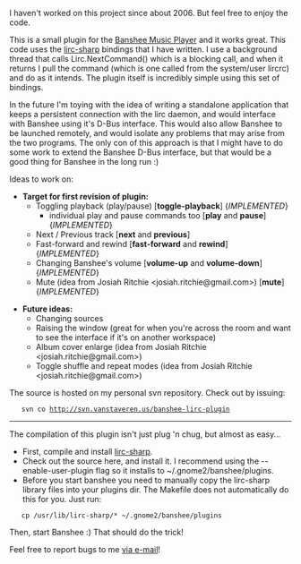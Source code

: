 I haven't worked on this project since about 2006.  But feel free to enjoy the code.

This is a small plugin for the [http://www.banshee-project.org/ Banshee Music Player] and it works great.  This code uses the [[Projects/Open_Source/Lirc-sharp|lirc-sharp]] bindings that I have written.  I use a background thread that calls Lirc.NextCommand() which is a blocking call, and when it returns I pull the command (which is one called from the system/user lircrc) and do as it intends.  The plugin itself is incredibly simple using this set of bindings.

In the future I'm toying with the idea of writing a standalone application that keeps a persistent connection with the lirc daemon, and would interface with Banshee using it's D-Bus interface.  This would also allow Banshee to be launched remotely, and would isolate any problems that may arise from the two programs.  The only con of this approach is that I might have to do some work to extend the Banshee D-Bus interface, but that would be a good thing for Banshee in the long run :)

Ideas to work on:

*'''Target for first revision of plugin:'''
** Toggling playback (play/pause) ['''toggle-playback'''] {''IMPLEMENTED''}
*** individual play and pause commands too ['''play''' and '''pause'''] {''IMPLEMENTED''}
** Next / Previous track ['''next''' and '''previous''']
** Fast-forward and rewind ['''fast-forward''' and '''rewind'''] {''IMPLEMENTED''}
** Changing Banshee's volume ['''volume-up''' and '''volume-down'''] {''IMPLEMENTED''}
** Mute (idea from Josiah Ritchie <josiah.ritchie@gmail.com>) ['''mute'''] {''IMPLEMENTED''}

*'''Future ideas:'''
** Changing sources
** Raising the window (great for when you're across the room and want to see the interface if it's on another workspace)
** Album cover enlarge (idea from Josiah Ritchie <josiah.ritchie@gmail.com>)
** Toggle shuffle and repeat modes (idea from Josiah Ritchie <josiah.ritchie@gmail.com>)

The source is hosted on my personal svn repository.  Check out by issuing:
    svn co http://svn.vanstaveren.us/banshee-lirc-plugin

----

The compilation of this plugin isn't just plug 'n chug, but almost as easy...

* First, compile and install [[Projects/Open_Source/Lirc-sharp|lirc-sharp]].
* Check out the source here, and install it.  I recommend using the --enable-user-plugin flag so it installs to ~/.gnome2/banshee/plugins.
* Before you start banshee you need to manually copy the lirc-sharp library files into your plugins dir.  The Makefile does not automatically do this for you.  Just run:
    cp /usr/lib/lirc-sharp/* ~/.gnome2/banshee/plugins

Then, start Banshee :)  That should do the trick!

Feel free to report bugs to me [[Contact|via e-mail]]!